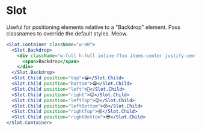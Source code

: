

<Meta of={ComponentStories} />


# Slot

Useful for positioning elements relative to a "Backdrop" element. Pass classnames to override the default styles. Meow.

```jsx
<Slot.Container className="w-80">
  <Slot.Backdrop>
    <div className="w-full h-full inline-flex items-center justify-center">
      <span>Backdrop</span>
    </div>
  </Slot.Backdrop>
  <Slot.Child position="top">😀</Slot.Child>
  <Slot.Child position="bottom">😁</Slot.Child>
  <Slot.Child position="left">🤨</Slot.Child>
  <Slot.Child position="right">😊</Slot.Child>
  <Slot.Child position="leftTop">😌</Slot.Child>
  <Slot.Child position="leftBottom">😚</Slot.Child>
  <Slot.Child position="rightTop">😜</Slot.Child>
  <Slot.Child position="rightBottom">😎</Slot.Child>
</Slot.Container>
```